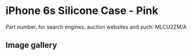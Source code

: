 # iPhone 6s Silicone Case - Pink

Part number, for search engines, auction websites and such: MLCU2ZM/A

## Image gallery

<div style={{ width: "768px" }}>
  <GalleryComponent
    images={[
      {
        original: "/everysource/MLCU2",
        thumbnail: "/everypreview/MLCU2",
      },
      {
        original: "/everysource/MLCU2_AV1_GOLD",
        thumbnail: "/everypreview/MLCU2_AV1_GOLD",
      },
      {
        original: "/everysource/MLCU2_AV1_SILVER",
        thumbnail: "/everypreview/MLCU2_AV1_SILVER",
      },
      {
        original: "/everysource/MLCU2_AV1_SPACE_GRAY",
        thumbnail: "/everypreview/MLCU2_AV1_SPACE_GRAY",
      },
      {
        original: "/everysource/MLCU2_AV2",
        thumbnail: "/everypreview/MLCU2_AV2",
      },
      {
        original: "/everysource/MLCU2_AV3",
        thumbnail: "/everypreview/MLCU2_AV3",
      }
    ]}
  />
</div>